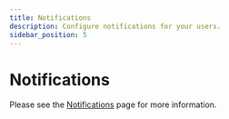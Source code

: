 ```yaml
---
title: Notifications
description: Configure notifications for your users.
sidebar_position: 5
---
```


# Notifications

Please see the [Notifications](/using-jellyseerr/notifications) page for more information.
